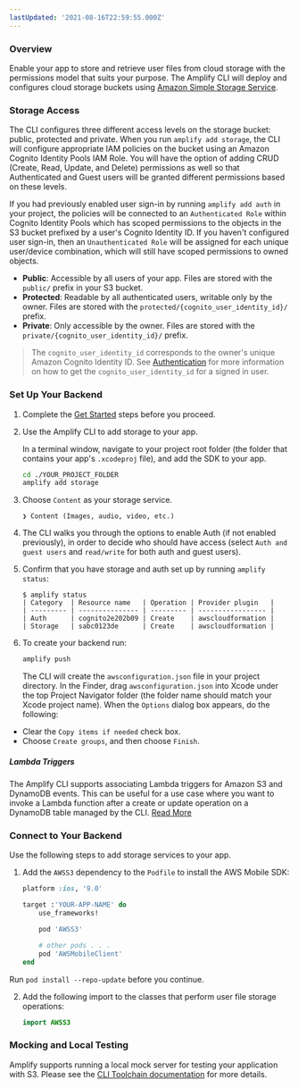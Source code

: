 ```yaml
---
lastUpdated: '2021-08-16T22:59:55.000Z'
---
```

### Overview

Enable your app to store and retrieve user files from cloud storage with the permissions model that suits your purpose. The Amplify CLI will deploy and configures cloud storage buckets using [Amazon Simple Storage Service](http://docs.aws.amazon.com/AmazonS3/latest/dev/).

### Storage Access

The CLI configures three different access levels on the storage bucket: public, protected and private. When you run `amplify add storage`, the CLI will configure appropriate IAM policies on the bucket using an Amazon Cognito Identity Pools IAM Role. You will have the option of adding CRUD (Create, Read, Update, and Delete) permissions as well so that Authenticated and Guest users will be granted different permissions based on these levels.

If you had previously enabled user sign-in by running `amplify add auth` in your project, the policies will be connected to an `Authenticated Role` within Cognito Identity Pools which has scoped permissions to the objects in the S3 bucket prefixed by a user's Cognito Identity ID. If you haven't configured user sign-in, then an `Unauthenticated Role` will be assigned for each unique user/device combination, which will still have scoped permissions to owned objects.

* **Public**: Accessible by all users of your app. Files are stored with the `public/` prefix in your S3 bucket.
* **Protected**: Readable by all authenticated users, writable only by the owner. Files are stored with the `protected/{cognito_user_identity_id}/` prefix.
* **Private**: Only accessible by the owner. Files are stored with the `private/{cognito_user_identity_id}/` prefix.

> The `cognito_user_identity_id` corresponds to the owner's unique Amazon Cognito Identity ID. See [Authentication](/sdk/auth/working-with-api#utility-properties) for more information on how to get the `cognito_user_identity_id` for a signed in user.
 
### Set Up Your Backend

1. Complete the [Get Started](/start) steps before you proceed.

2. Use the Amplify CLI to add storage to your app.

    In a terminal window, navigate to your project root folder (the folder that contains your app's `.xcodeproj` file), and add the SDK to your app.

    ```bash
    cd ./YOUR_PROJECT_FOLDER
    amplify add storage
    ```

3.  Choose `Content` as your storage service.

    ```console
    ❯ Content (Images, audio, video, etc.)
    ```

4. The CLI walks you through the options to enable Auth (if not enabled previously), in order to decide who should have access (select `Auth and guest users` and `read/write` for both auth and guest users).

5. Confirm that you have storage and auth set up by running `amplify status`:

    ```console
    $ amplify status
    | Category  | Resource name   | Operation | Provider plugin   |
    | --------- | --------------- | --------- | ----------------- |
    | Auth      | cognito2e202b09 | Create    | awscloudformation |
    | Storage   | sabc0123de      | Create    | awscloudformation |
    ```

6. To create your backend run:

    ```bash
    amplify push
    ```

    The CLI will create the `awsconfiguration.json` file in your project directory. In the Finder, drag `awsconfiguration.json` into Xcode under the top Project Navigator folder (the folder name should match your Xcode project name). When the `Options` dialog box appears, do the following:

* Clear the `Copy items if needed` check box.
* Choose `Create groups`, and then choose `Finish`.

##### Lambda Triggers
The Amplify CLI supports associating Lambda triggers for Amazon S3 and DynamoDB events. This can be useful for a use case where you want to invoke a Lambda function after a create or update operation on a DynamoDB table managed by the CLI. [Read More](/cli/usage/lambda-triggers#s3-lambda-triggers)

### Connect to Your Backend

Use the following steps to add storage services to your app.

1. Add the `AWSS3` dependency to the `Podfile` to install the AWS Mobile SDK:

    ```ruby
    platform :ios, '9.0'

    target :'YOUR-APP-NAME' do
        use_frameworks!

        pod 'AWSS3'

        # other pods . . .
        pod 'AWSMobileClient'
    end
    ```

Run `pod install --repo-update` before you continue.

2. Add the following import to the classes that perform user file storage operations:

    ```swift
    import AWSS3
    ```

### Mocking and Local Testing

Amplify supports running a local mock server for testing your application with S3. Please see the [CLI Toolchain documentation](/cli/usage/mock) for more details.
